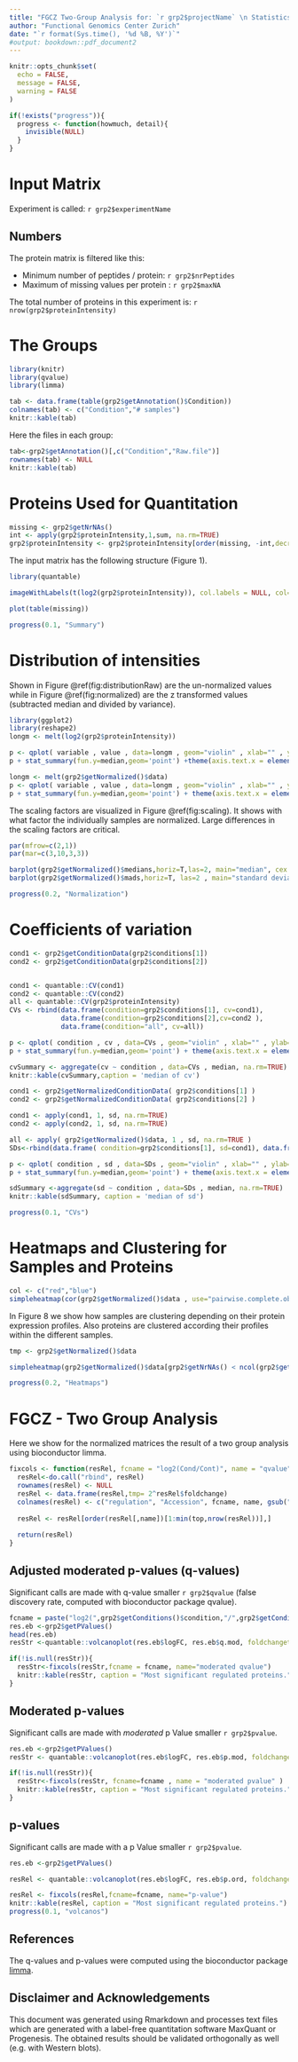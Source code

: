 ```yaml
---
title: "FGCZ Two-Group Analysis for: `r grp2$projectName` \n Statistics for a Quantitative Protein Matrix"
author: "Functional Genomics Center Zurich"
date: "`r format(Sys.time(), '%d %B, %Y')`"
#output: bookdown::pdf_document2
---
```


```r
knitr::opts_chunk$set(
  echo = FALSE,
  message = FALSE,
  warning = FALSE
)

if(!exists("progress")){
  progress <- function(howmuch, detail){
    invisible(NULL)
  }
}
```

# Input Matrix

Experiment is called: `r grp2$experimentName`

## Numbers

The protein matrix is filtered like this:

- Minimum number of peptides / protein: `r grp2$nrPeptides`
- Maximum of missing values per protein : `r grp2$maxNA`

The total number of proteins in this experiment is: `r nrow(grp2$proteinIntensity)`


# The Groups


```r

library(knitr)
library(qvalue)
library(limma)

tab <- data.frame(table(grp2$getAnnotation()$Condition))
colnames(tab) <- c("Condition","# samples")
knitr::kable(tab)

```

Here the files in each group:

```r
tab<-grp2$getAnnotation()[,c("Condition","Raw.file")]
rownames(tab) <- NULL
knitr::kable(tab)

```

\pagebreak

# Proteins Used for Quantitation


```r
missing <- grp2$getNrNAs()
int <- apply(grp2$proteinIntensity,1,sum, na.rm=TRUE)
grp2$proteinIntensity <- grp2$proteinIntensity[order(missing, -int,decreasing = T),]

```


The input matrix has the following structure (Figure 1).


```r
library(quantable)

imageWithLabels(t(log2(grp2$proteinIntensity)), col.labels = NULL, col=quantable::getBlueScale(21))
```

```r
plot(table(missing))

progress(0.1, "Summary")

```

\pagebreak


# Distribution of intensities

Shown in Figure \@ref(fig:distributionRaw) are the un-normalized values while in Figure  \@ref(fig:normalized)
are the z transformed values (subtracted median and divided by variance).

```r
library(ggplot2)
library(reshape2)
longm <- melt(log2(grp2$proteinIntensity))

p <- qplot( variable , value , data=longm , geom="violin" , xlab="" , ylab="log2(I)")
p + stat_summary(fun.y=median,geom='point') +theme(axis.text.x = element_text(angle = 90, hjust = 1))

```



```r

longm <- melt(grp2$getNormalized()$data)
p <- qplot( variable , value , data=longm , geom="violin" , xlab="" , ylab="z-score")
p + stat_summary(fun.y=median,geom='point') + theme(axis.text.x = element_text(angle = 90, hjust = 1))

```

The scaling factors are visualized in Figure \@ref(fig:scaling). It shows with what factor the individually samples
are normalized. Large differences in the scaling factors are critical.


```r
par(mfrow=c(2,1))
par(mar=c(3,10,3,3))

barplot(grp2$getNormalized()$medians,horiz=T,las=2, main="median", cex.names = 0.6)
barplot(grp2$getNormalized()$mads,horiz=T, las=2 , main="standard deviation", cex.names = 0.6)

progress(0.2, "Normalization")

```


\pagebreak

# Coefficients of variation

```r
cond1 <- grp2$getConditionData(grp2$conditions[1])
cond2 <- grp2$getConditionData(grp2$conditions[2])


cond1 <- quantable::CV(cond1)
cond2 <- quantable::CV(cond2)
all <- quantable::CV(grp2$proteinIntensity)
CVs <- rbind(data.frame(condition=grp2$conditions[1], cv=cond1),
             data.frame(condition=grp2$conditions[2],cv=cond2 ),
             data.frame(condition="all", cv=all))

p <- qplot( condition , cv , data=CVs , geom="violin" , xlab="" , ylab="Coefficient of Variation (%)")
p + stat_summary(fun.y=median,geom='point') + theme(axis.text.x = element_text(angle = 90, hjust = 1))

```


```r
cvSummary <- aggregate(cv ~ condition , data=CVs , median, na.rm=TRUE)
knitr::kable(cvSummary,caption = 'median of cv')
```

\pagebreak

```r
cond1 <- grp2$getNormalizedConditionData( grp2$conditions[1] )
cond2 <- grp2$getNormalizedConditionData( grp2$conditions[2] )

cond1 <- apply(cond1, 1, sd, na.rm=TRUE)
cond2 <- apply(cond2, 1, sd, na.rm=TRUE)

all <- apply( grp2$getNormalized()$data, 1 , sd, na.rm=TRUE )
SDs<-rbind(data.frame( condition=grp2$conditions[1], sd=cond1), data.frame(condition=grp2$conditions[2],sd=cond2 ), data.frame(condition="all", sd=all))

p <- qplot( condition , sd , data=SDs , geom="violin" , xlab="" , ylab="sd of z-score")
p + stat_summary(fun.y=median,geom='point') + theme(axis.text.x = element_text(angle = 90, hjust = 1))

```

```r
sdSummary <-aggregate(sd ~ condition , data=SDs , median, na.rm=TRUE)
knitr::kable(sdSummary, caption = 'median of sd')

progress(0.1, "CVs")

```

\pagebreak

# Heatmaps and Clustering for Samples and Proteins


```r
col <- c("red","blue")
simpleheatmap(cor(grp2$getNormalized()$data , use="pairwise.complete.obs", method="spearman")^2,palette = getGreensScale(21),ColSideColors = col[as.factor(grp2$getAnnotation()$Condition)], margins = c(10,3))

```

In Figure 8 we show how samples are clustering depending on their protein expression profiles.
Also proteins are clustered according their profiles within the different samples.


```r
tmp <- grp2$getNormalized()$data

simpleheatmap(grp2$getNormalized()$data[grp2$getNrNAs() < ncol(grp2$getNormalized()$data)/2,],ColSideColors = col[as.factor(grp2$getAnnotation()$Condition)], margins=c(10,3) )

progress(0.2, "Heatmaps")
```


# FGCZ - Two Group Analysis

Here we show for the normalized matrices the result of a
two group analysis using bioconductor limma. 

```r
fixcols <- function(resRel, fcname = "log2(Cond/Cont)", name = "qvalue", top = 20){
  resRel<-do.call("rbind", resRel)
  rownames(resRel) <- NULL
  resRel <- data.frame(resRel,tmp= 2^resRel$foldchange)
  colnames(resRel) <- c("regulation", "Accession", fcname, name, gsub("log2","",fcname))
  
  resRel <- resRel[order(resRel[,name])[1:min(top,nrow(resRel))],]
  
  return(resRel)
}

```

\newpage

## Adjusted moderated p-values (q-values)

Significant calls are made with q-value smaller `r grp2$qvalue` (false discovery rate, computed with bioconductor package qvalue). 

```r
fcname = paste("log2(",grp2$getConditions()$condition,"/",grp2$getConditions()$reference,")",sep="")
res.eb <-grp2$getPValues()
head(res.eb)
resStr <-quantable::volcanoplot(res.eb$logFC, res.eb$q.mod, foldchangethresh = grp2$qfoldchange , pthresh = grp2$qvalue ,labels=rownames(res.eb),xlab = fcname)

```

\newpage

```r
if(!is.null(resStr)){
  resStr<-fixcols(resStr,fcname = fcname, name="moderated qvalue")
  knitr::kable(resStr, caption = "Most significant regulated proteins.")
}
```

\newpage

## Moderated p-values

Significant calls are made with *moderated* p Value smaller `r grp2$pvalue`. 

```r
res.eb <-grp2$getPValues()
resStr <- quantable::volcanoplot(res.eb$logFC, res.eb$p.mod, foldchangethresh = grp2$pfoldchange , pthresh = grp2$pvalue ,labels=rownames(res.eb), xlab =fcname )
```

\newpage

```r
if(!is.null(resStr)){
  resStr<-fixcols(resStr, fcname=fcname , name = "moderated pvalue" )
  knitr::kable(resStr, caption = "Most significant regulated proteins.")
}
```

\newpage

## p-values

Significant calls are made with a p Value smaller `r grp2$pvalue`. 


```r
res.eb <-grp2$getPValues()

resRel <- quantable::volcanoplot(res.eb$logFC, res.eb$p.ord, foldchangethresh = grp2$pfoldchange , pthresh = grp2$pvalue ,labels=rownames(res.eb),xlab = fcname)

```

\newpage

<!-- Error handling if resRel is empty-->
```r
resRel <- fixcols(resRel,fcname=fcname, name="p-value")
knitr::kable(resRel, caption = "Most significant regulated proteins.")
progress(0.1, "volcanos")
```

## References

The q-values and p-values were computed using the bioconductor package [limma](https://bioconductor.org/packages/release/bioc/html/limma.html).

## Disclaimer and Acknowledgements

This document was generated using Rmarkdown and processes text files which are generated with a label-free quantitation software MaxQuant or Progenesis. 
The obtained results should be validated orthogonally as well (e.g. with Western blots). 



